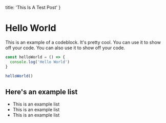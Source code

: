   title: 'This Is A Test Post'
}

# Hello World

This is an example of a codeblock. It's pretty cool. You can use it to show off your code. You can also use it to show off your code.

```ts
const helloWorld = () => {
  console.log('Hello World')
}

helloWorld()
```

## Here's an example list

- This is an example list
- This is an example list
- This is an example list
